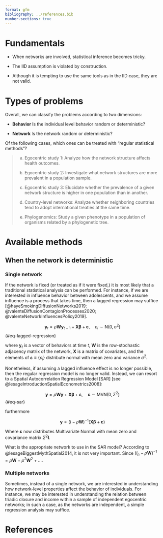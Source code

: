 ```yaml
---
format: gfm
bibliography: ../references.bib
number-sections: true
---
```


# Fundamentals

- When networks are involved, statistical inference becomes tricky.

- The IID assumption is violated by construction.

- Although it is tempting to use the same tools as in the IID case, they are
  not valid.

# Types of problems

Overall, we can classify the problems according to two dimensions:

- **Behavior** Is the individual level behavior random or deterministic?

- **Network** Is the network random or deterministic?

Of the following cases, which ones can be treated with "regular statistical methods"?

> a. Egocentric study 1: Analyze how the network structure affects health outcomes.
>
> b. Egocentric study 2: Investigate what network structures are more prevalent in a population sample.
>
> c. Egocentric study 3: Elucidate whether the prevalence of a given network structure is higher in one population than in another.
>
> d. Country-level networks: Analyze whether neighboring countries tend to adopt international treaties at the same time.
>
> e. Phylogenomics: Study a given phenotype in a population of organisms related by a phylogenetic tree. 

# Available methods

## When the network is deterministic

### Single network

If the network is fixed (or treated as if it were fixed,) it is most likely that a traditional statistical analysis can be performed. For instance, if we are interested in influence behavior between adolescents, and we assume influence is a process that takes time, then a lagged regression may suffice [@hayeSmokingDiffusionNetworks2019; @valenteDiffusionContagionProcesses2020; @valenteNetworkInfluencesPolicy2019].

$$
\mathbf{y}_t = \rho \mathbf{W} \mathbf{y}_{t-1} + \mathbf{X} \bm{\beta} + \bm{\varepsilon}, \quad \varepsilon_i \sim \mbox{N}\left(0, \sigma^2\right)
$$ {#eq-lagged-regression}

where $\mathbf{y}_t$ is a vector of behaviors at time $t$, $\mathbf{W}$ is the row-stochastic adjacency matrix of the network, $\mathbf{X}$ is a matrix of covariates, and the elements of $\bm{\varepsilon}\equiv \{\varepsilon_i\}$ distribute normal with mean zero and variance $\sigma^2$.

Nonetheless, if assuming a lagged influence effect is no longer possible, then the regular regression model is no longer valid. Instead, we can resort to a Spatial Autocorrelation Regression Model [SAR] [see @lesageIntroductionSpatialEconometrics2008]:

$$
\mathbf{y} = \rho \mathbf{W} \mathbf{y} + \mathbf{X} \bm{\beta} + \bm{\varepsilon},\quad \bm{\varepsilon} \sim \mbox{MVN}\left(0, \Sigma^2\right)
$$ {#eq-sar}

furthermore

$$
\mathbf{y} = \left(I - \rho\mathbf{W}\right)^{-1}\left(\mathbf{X}\bm{\beta} + \bm{\varepsilon}\right)
$$

Where $\bm{\varepsilon}$ now distributes Multivariate Normal with mean zero and covariance matrix $\Sigma^2 \mathbf{I}$.

::: {.callout-tip}
What is the appropriate network to use in the SAR model? According to @lesageBiggestMythSpatial2014, it is not very important. Since $(I_n - \rho \mathbf{W})^{-1} = \rho \mathbf{W} + \rho^2 \mathbf{W}^2 + \dots$.
:::

### Multiple networks

Sometimes, instead of a single network, we are interested in understanding how network-level properties affect the behavior of individuals. For instance, we may be interested in understanding the relation between triadic closure and income within a sample of independent egocentric networks; in such a case, as the networks are independent, a simple regression analysis may suffice.




# References